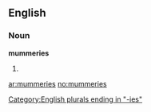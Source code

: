 ==English==

===Noun===
'''mummeries'''

# {{plural of|[[mummery]]}}

[[Category:English plurals ending in "-ies"]]

[[ar:mummeries]]
[[no:mummeries]]